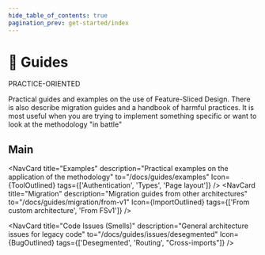 ```yaml
---
hide_table_of_contents: true
pagination_prev: get-started/index
---
```


# 🎯 Guides

<span class="badge badge--primary margin-bottom--md">PRACTICE-ORIENTED</span>

<p class="summary">
Practical guides and examples on the use of Feature-Sliced Design. There is also describe migration guides and a handbook of harmful practices. It is most useful when you are trying to implement something specific or want to look at the methodology "in battle"
</p>

## Main


<NavCard
    title="Examples" 
    description="Practical examples on the application of the methodology"
    to="/docs/guides/examples"
    Icon={ToolOutlined}
    tags={['Authentication', 'Types', 'Page layout']}
/>
<NavCard
    title="Migration" 
    description="Migration guides from other architectures"
    to="/docs/guides/migration/from-v1"
    Icon={ImportOutlined}
    tags={['From custom architecture', 'From FSv1']}
/>
<NavCard
    title="Tech" 
    description="Tech-specific guides for FSD usage"
    to="/docs/guides/tech/with-nextjs"
    Icon={FunctionOutlined}
/>

<NavCard
    title="Code Issues (Smells)" 
    description="General architecture issues for legacy code"
    to="/docs/guides/issues/desegmented"
    Icon={BugOutlined}
    tags={['Desegmented', 'Routing', "Cross-imports"]}
/>

